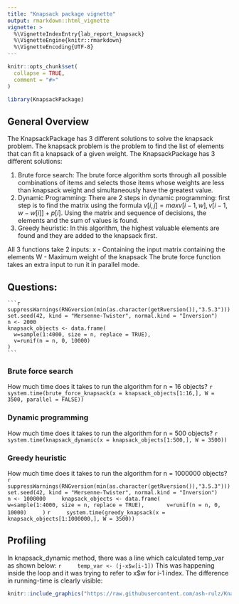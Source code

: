 ```yaml
---
title: "Knapsack package vignette"
output: rmarkdown::html_vignette
vignette: >
  %\VignetteIndexEntry{lab_report_knapsack}
  %\VignetteEngine{knitr::rmarkdown}
  %\VignetteEncoding{UTF-8}
---
```


```r
knitr::opts_chunk$set(
  collapse = TRUE,
  comment = "#>"
)
```

```r
library(KnapsackPackage)
```
## General Overview
The KnapsackPackage has 3 different solutions to solve the knapsack problem. 
The knapsack problem is the problem to find the list of elements that can fit a
knapsack of a given weight.
The KnapsackPackage has 3 different solutions:

1. Brute force search: The brute force algorithm sorts through all possible 
combinations of items and selects those items whose weights are less than 
knapsack weight and simultaneously have the greatest value.
2. Dynamic Programming: There are 2 steps in dynamic programming: first step is 
to find the matrix using the formula
$v[i,j] = max{v[i-1, w], v[i-1,w-w[i]]+p[i]}$. Using the matrix and sequence of 
decisions, the elements and the sum of values is found.
3. Greedy heuristic: In this algorithm, the highest valuable elements are found 
and they are added to the knapsack first.

All 3 functions take 2 inputs:
x - Containing the input matrix containing the elements
W - Maximum weight of the knapsack
The brute force function takes an extra input to run it in parallel mode.

## Questions:
    ```r
    suppressWarnings(RNGversion(min(as.character(getRversion()),"3.5.3")))
    set.seed(42, kind = "Mersenne-Twister", normal.kind = "Inversion")
    n <- 2000
    knapsack_objects <- data.frame(
      w=sample(1:4000, size = n, replace = TRUE),
      v=runif(n = n, 0, 10000)
    )
    ```
### Brute force search

How much time does it takes to run the algorithm for n = 16 objects?
    ```r
    system.time(brute_force_knapsack(x = knapsack_objects[1:16,], W = 3500, parallel = FALSE))
    ```

### Dynamic programming

How much time does it takes to run the algorithm for n = 500 objects?
    ```r
    system.time(knapsack_dynamic(x = knapsack_objects[1:500,], W = 3500))
    ```

### Greedy heuristic

How much time does it takes to run the algorithm for n = 1000000 objects?
    ```r
    suppressWarnings(RNGversion(min(as.character(getRversion()),"3.5.3")))
    set.seed(42, kind = "Mersenne-Twister", normal.kind = "Inversion")
    n <- 1000000
    knapsack_objects <- data.frame(
      w=sample(1:4000, size = n, replace = TRUE),
      v=runif(n = n, 0, 10000)
    )
    ```
    ```r
    system.time(greedy_knapsack(x = knapsack_objects[1:1000000,], W = 3500))
    ```

## Profiling
In knapsack_dynamic method, there was a line which calculated temp_var as shown 
below:
    ```r
    temp_var <- (j-x$w[i-1])	
    ```
This was happening inside the loop and it was trying to refer to x$w for i-1 
index. The difference in running-time is clearly visible:

```r
knitr::include_graphics("https://raw.githubusercontent.com/ash-rulz/KnapsackPackage/main/vignettes/Dynamic.png")
```